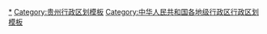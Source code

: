 {{Navbox
|listclass = hlist
|name = 毕节市行政区划
|title = [[毕节市]]行政区划
|above = 省级行政区：[[贵州省]]　　政府驻地：[[七星关区]]
|image = [[File:Administrative Division Bijie.png|200px]]
|state = {{{state<includeonly>|collapsed</includeonly>}}}

|group1style = background: #ececec; text-align: center;
|group1 = [[县级行政区]]
|liststyle = background: #ececec; text-align: center;
|list1 = 8[[县级行政区]]（1[[市辖区 (中华人民共和国)|市辖区]]、1[[县级市]]、5[[县 (中华人民共和国)|县]]、1[[自治县]]）；273[[乡级行政区]]（47[[街道办事处]]、135[[行政建制镇|镇]]、19[[乡 (中华人民共和国)|乡]]、72[[民族乡]]）

|group2 = [[市辖区 (中华人民共和国)|市辖区]]
|groupstyle = text-align: center;
|list2 = {{Navbox|child

|group1 = [[七星关区]]
|list1 =  {{Navbox|child
|group1 = 12街道
|list1 = 
* [[市西街道 (毕节市)|市西街道]]
* [[市东街道 (毕节市)|市东街道]]
* [[三板桥街道]]
* [[大新桥街道]]
* [[观音桥街道 (毕节市)|观音桥街道]]
* [[洪山街道 (毕节市)|洪山街道]]
* [[麻园街道]]
* [[碧阳街道]]
* [[德溪街道]]
* [[碧海街道]]
* [[柏杨林街道]]
* [[甘河街道]]
|group2 = 24镇
|list2 = 
* [[鸭池镇]]
* [[朱昌镇 (毕节市)|朱昌镇]]
* [[田坝镇 (毕节市)|田坝镇]]
* [[长春堡镇]]
* [[撒拉溪镇]]
* [[杨家湾镇 (毕节市)|杨家湾镇]]
* [[放珠镇]]
* [[青场镇]]
* [[水箐镇]]
* [[何官屯镇]]
* [[对坡镇]]
* [[大银镇]]
* [[林口镇 (毕节市)|林口镇]]
* [[生机镇]]
* [[清水铺镇]]
* [[亮岩镇]]
* [[燕子口镇]]
* [[八寨镇 (毕节市)|八寨镇]]
* [[田坝桥镇]]
* [[海子街镇]]
* [[层台镇]]
* [[小吉场镇]]
* [[普宜镇]]
* [[龙场营镇]]
|group3 = 2乡
|list3 = 
* [[野角乡]]
* [[大河乡 (毕节市)|大河乡]]
|group4 = 6民族乡
|list4 = 
* [[千溪彝族苗族白族乡]]
* [[阴底彝族苗族白族乡]]
* [[团结彝族苗族乡]]
* [[阿市苗族彝族乡]]
* [[大屯彝族乡]]
* [[田坎彝族乡]]
|group5 = 金海湖新区
|group5style = background: #ececec
|list5 = {{Navbox|child
|group1 = 1街道
|groupstyle = background: #ececec
|list1 = 
* [[青龙街道 (毕节市)|青龙街道]]
|group2 = 3镇
|list2 = 
* [[梨树镇 (毕节市)|梨树镇]]
* [[岔河镇 (毕节市)|岔河镇]]
* [[小坝镇 (毕节市)|小坝镇]]
}}
}}
}}

|group3 = [[代管县级市]]
|list3 = {{Navbox|child

|group1 = [[黔西市]]
|list1 =  {{Navbox|child
|group1 = 5街道
|list1 = 
* [[水西街道]]
* [[莲城街道]]
* [[文峰街道 (黔西市)|文峰街道]]
* [[杜鹃街道]]
* [[锦绣街道 (黔西市)|锦绣街道]]
|group2 = 15镇
|list2 = 
* [[金碧镇 (黔西市)|金碧镇]]
* [[雨朵镇]]
* [[大关镇 (黔西市)|大关镇]]
* [[谷里镇 (黔西市)|谷里镇]]
* [[素朴镇]]
* [[中坪镇 (黔西市)|中坪镇]]
* [[重新镇]]
* [[林泉镇]]
* [[金兰镇]]
* [[锦星镇]]
* [[甘棠镇 (黔西市)|甘棠镇]]
* [[洪水镇 (黔西市)|洪水镇]]
* [[钟山镇 (黔西市)|钟山镇]]
* [[协和镇]]
* [[观音洞镇]]
|group3 = 10民族乡
|list3 = 
* [[五里布依族苗族乡]]
* [[绿化白族彝族乡]]
* [[新仁苗族乡]]
* [[铁石苗族彝族乡]]
* [[太来彝族苗族乡]]
* [[永燊彝族苗族乡]]
* [[中建苗族彝族乡]]
* [[花溪彝族苗族乡]]
* [[定新彝族苗族乡]]
* [[红林彝族苗族乡]]
|group4 = 百里杜鹃风景区
|group4style = background: #ececec
|list4 = {{Navbox|child
|group1 = 2民族乡
|groupstyle = background: #ececec
|list1 = 
* [[金坡苗族彝族满族乡]]
* [[仁和彝族苗族乡]]
}}
}}
}}

|group4 = [[县 (中华人民共和国)|县]]
|list4 = {{Navbox|child

|group1 = [[大方县]]
|list1 =  {{Navbox|child
|group1 = 6街道
|list1 = 
* [[慕俄格古城街道]]
* [[顺德街道]]
* [[红旗街道 (大方县)|红旗街道]]
* [[九驿街道]]
* [[归化街道]]
* [[鹏程街道]]
|group2 = 9镇
|list2 = 
* [[猫场镇 (大方县)|猫场镇]]
* [[马场镇 (大方县)|马场镇]]
* [[羊场镇 (大方县)|羊场镇]]
* [[黄泥塘镇 (大方县)|黄泥塘镇]]
* [[六龙镇]]
* [[达溪镇]]
* [[瓢井镇]]
* [[长石镇]]
* [[对江镇]]
|group3 = 5乡
|list3 = 
* [[东关乡]]
* [[绿塘乡]]
* [[小屯乡 (大方县)|小屯乡]]
* [[果瓦乡]]
* [[雨冲乡]]
|group4 = 14民族乡
|list4 = 
* [[鼎新彝族苗族乡]]
* [[牛场苗族彝族乡 (大方县)|牛场苗族彝族乡]]
* [[理化苗族彝族乡]]
* [[凤山彝族蒙古族乡]]
* [[安乐彝族仡佬族乡]]
* [[核桃彝族白族乡]]
* [[八堡彝族苗族乡]]
* [[兴隆苗族乡]]
* [[大山苗族彝族乡]]
* [[黄泥彝族苗族满族乡]]
* [[沙厂彝族乡]]
* [[百纳彝族乡]]
* [[三元彝族苗族白族乡]]
* [[星宿苗族彝族仡佬族乡]]
|group5 = 金海湖新区
|group5style = background: #ececec
|list5 = {{Navbox|child
|group1 = 1镇
|groupstyle = background: #ececec
|list1 = 
* [[双山镇 (大方县)|双山镇]]
|group2 = 1乡
|list2 = 
* [[文阁乡]]
|group3 = 2民族乡
|list3 = 
* [[竹园彝族苗族乡]]
* [[响水白族彝族仡佬族乡]]
}}
|group6 = 百里杜鹃风景区
|group6style = background: #ececec
|list6 = {{Navbox|child
|group1 = 2民族乡
|groupstyle = background: #ececec
|list1 = 
* [[大水彝族苗族布依族乡]]
* [[普底彝族苗族白族乡]]
}}
}}

|group2 = [[金沙县]]
|list2 =  {{Navbox|child
|group1 = 5街道
|list1 = 
* [[鼓场街道]]
* [[岩孔街道]]
* [[西洛街道]]
* [[五龙街道 (金沙县)|五龙街道]]
* [[民兴街道]]
|group2 = 14镇
|list2 = 
* [[安底镇]]
* [[沙土镇 (金沙县)|沙土镇]]
* [[禹谟镇]]
* [[岚头镇]]
* [[清池镇]]
* [[柳塘镇]]
* [[平坝镇]]
* [[源村镇]]
* [[木孔镇]]
* [[长坝镇 (金沙县)|长坝镇]]
* [[茶园镇]]
* [[后山镇 (金沙县)|后山镇]]
* [[高坪镇 (金沙县)|高坪镇]]
* [[化觉镇]]
|group3 = 1乡
|list3 = 
* [[桂花乡 (金沙县)|桂花乡]]
|group4 = 6民族乡
|list4 = 
* [[石场苗族彝族乡]]
* [[太平彝族苗族乡]]
* [[安洛苗族彝族满族乡]]
* [[新化苗族彝族满族乡]]
* [[大田彝族苗族布依族乡]]
* [[马路彝族苗族乡]]
}}

|group3 = [[织金县]]
|list3 =  {{Navbox|child
|group1 = 6街道
|list1 = 
* [[金凤街道]]
* [[双堰街道]]
* [[文腾街道]]
* [[八步街道]]
* [[绮陌街道]]
* [[三甲街道]]
|group2 = 16镇
|list2 = 
* [[桂果镇]]
* [[牛场镇 (织金县)|牛场镇]]
* [[猫场镇 (织金县)|猫场镇]]
* [[化起镇]]
* [[龙场镇 (织金县)|龙场镇]]
* [[以那镇]]
* [[三塘镇 (织金县)|三塘镇]]
* [[阿弓镇]]
* [[珠藏镇 (织金县)|珠藏镇]]
* [[马场镇 (织金县)|马场镇]]
* [[少普镇]]
* [[熊家场镇]]
* [[白泥镇]]
* [[黑土镇]]
* [[板桥镇 (织金县)|板桥镇]]
* [[中寨镇 (织金县)|中寨镇]]
|group3 = 3乡
|list3 = 
* [[实兴乡]]
* [[上坪寨乡]]
* [[纳雍乡]]
|group4 = 7民族乡
|list4 = 
* [[自强苗族乡]]
* [[大平苗族彝族乡]]
* [[官寨苗族乡]]
* [[茶店布依族苗族彝族乡]]
* [[金龙苗族彝族布依族乡]]
* [[后寨苗族乡]]
* [[鸡场苗族彝族布依族乡]]
}}

|group4 = [[纳雍县]]
|list4 =  {{Navbox|child
|group1 = 3街道
|list1 = 
* [[雍熙街道]]
* [[文昌街道 (纳雍县)|文昌街道]]
* [[居仁街道]]
|group2 = 13镇
|list2 = 
* [[鬃岭镇]]
* [[阳长镇]]
* [[维新镇 (纳雍县)|维新镇]]
* [[龙场镇 (纳雍县)|龙场镇]]
* [[乐治镇]]
* [[百兴镇]]
* [[张家湾镇 (纳雍县)|张家湾镇]]
* [[玉龙坝镇]]
* [[曙光镇 (纳雍县)|曙光镇]]
* [[水东镇 (纳雍县)|水东镇]]
* [[沙包镇]]
* [[寨乐镇]]
* [[勺窝镇]]
|group3 = 10民族乡
|list3 = 
* [[新房彝族苗族乡]]
* [[厍东关彝族苗族白族乡]]
* [[董地苗族彝族乡 (纳雍县)|董地苗族彝族乡]]
* [[化作苗族彝族乡]]
* [[姑开苗族彝族乡]]
* [[羊场苗族彝族乡]]
* [[锅圈岩苗族彝族乡]]
* [[昆寨苗族彝族白族乡]]
* [[左鶂戛彝族苗族乡]]
* [[猪场苗族彝族乡]]
}}

|group5 = [[赫章县]]
|list5 =  {{Navbox|child
|group1 = 5街道
|list1 = 
* [[双河街道 (赫章县)|双河街道]]
* [[白果街道]]
* [[汉阳街道]]
* [[金银山街道 (赫章县)|金银山街道]]
* [[七家湾街道]]
|group2 = 10镇
|list2 = 
* [[妈姑镇]]
* [[财神镇]]
* [[六曲河镇]]
* [[野马川镇]]
* [[德卓镇]]
* [[平山镇 (赫章县)|平山镇]]
* [[哲庄镇]]
* [[古基镇]]
* [[朱明镇]]
* [[罗州镇]]
|group3 = 3乡
|list3 = 
* [[达依乡]]
* [[安乐溪乡]]
* [[威奢乡]]
|group4 = 12民族乡
|list4 = 
* [[水塘堡彝族苗族乡]]
* [[兴发苗族彝族回族乡]]
* [[松林坡白族彝族苗族乡]]
* [[雉街彝族苗族乡]]
* [[珠市彝族乡]]
* [[双坪彝族苗族乡]]
* [[铁匠苗族乡]]
* [[辅处彝族苗族乡]]
* [[可乐彝族苗族乡]]
* [[河镇彝族苗族乡]]
* [[结构彝族苗族乡]]
* [[古达苗族彝族乡]]
}}
}}

|group5 = [[自治县]]
|list5 = {{Navbox|child

|group1 = [[威宁彝族回族苗族自治县]]
|list1 =  {{Navbox|child
|group1 = 4街道
|list1 = 
* [[五里岗街道]]
* [[六桥街道]]
* [[海边街道]]
* [[陕桥街道]]
|group2 = 30镇
|list2 = 
* [[草海镇 (威宁县)|草海镇]]
* [[幺站镇]]
* [[金钟镇 (威宁县)|金钟镇]]
* [[炉山镇 (威宁县)|炉山镇]]
* [[龙场镇 (威宁县)|龙场镇]]
* [[黑石头镇]]
* [[哲觉镇]]
* [[观风海镇]]
* [[牛棚镇]]
* [[迤那镇]]
* [[中水镇]]
* [[龙街镇 (威宁县)|龙街镇]]
* [[雪山镇 (威宁县)|雪山镇]]
* [[羊街镇 (威宁县)|羊街镇]]
* [[小海镇 (威宁县)|小海镇]]
* [[盐仓镇]]
* [[东风镇 (威宁县)|东风镇]]
* [[二塘镇 (威宁县)|二塘镇]]
* [[猴场镇 (威宁县)|猴场镇]]
* [[秀水镇 (威宁县)|秀水镇]]
* [[双龙镇 (威宁县)|双龙镇]]
* [[麻乍镇]]
* [[玉龙镇 (威宁县)|玉龙镇]]
* [[兔街镇]]
* [[海拉镇]]
* [[岔河镇 (威宁县)|岔河镇]]
* [[黑土河镇]]
* [[金斗镇]]
* [[哈喇河镇]]
* [[斗古镇]]
|group3 = 4乡
|list3 = 
* [[石门乡 (威宁县)|石门乡]]
* [[云贵乡]]
* [[板底乡]]
* [[大街乡 (威宁县)|大街乡]]
|group4 = 1民族乡
|list4 = 
* [[新发布依族乡]]
}}
}}
}}
<noinclude>
[[Category:毕节行政区划|*]]
[[Category:贵州行政区划模板]]
[[Category:中华人民共和国各地级行政区行政区划模板]]
</noinclude>